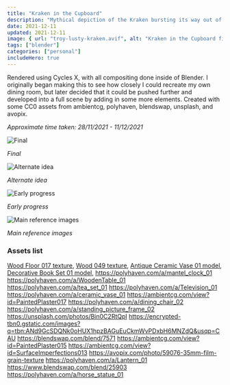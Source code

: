 ```yaml
---
title: "Kraken in the Cupboard"
description: "Mythical depiction of the Kraken bursting its way out of a bookcase cupboard."
date: 2021-12-11
updated: 2021-12-11
image: { url: "troy-lusty-kraken.avif", alt: "Kraken in the Cupboard final" }
tags: ["blender"]
categories: ["personal"]
includeHero: true
---
```


Rendered using Cycles X, with all compositing done inside of Blender.
I originally began making this to see how closely I could recreate my own dining room, but later decided that it could be pushed further and developed into a full scene by adding in some more elements. Created with some CC0 assets from ambientcg, polyhaven, blendswap, unsplash, and avopix.

_Approximate time taken: 28/11/2021 - 11/12/2021_

![Final](troy-lusty-kraken.avif)

_Final_

![Alternate idea](troy-lusty-kraken-alternate.avif)

_Alternate idea_

![Early progress](troy-lusty-kraken-early.avif)

_Early progress_

![Main reference images](troy-lusty-kraken-reference.avif)

_Main reference images_

### Assets list

[Wood Floor 017 texture](https://ambientcg.com/view?id=WoodFloor017), [Wood 049 texture](https://ambientcg.com/view?id=Wood049), [Antique Ceramic Vase 01 model](https://polyhaven.com/a/antique_ceramic_vase_01), [Decorative Book Set 01 model](https://polyhaven.com/a/decorative_book_set_01), https://polyhaven.com/a/mantel_clock_01
https://polyhaven.com/a/WoodenTable_01
https://polyhaven.com/a/tea_set_01
https://polyhaven.com/a/Television_01
https://polyhaven.com/a/ceramic_vase_01
https://ambientcg.com/view?id=PaintedPlaster017
https://polyhaven.com/a/dining_chair_02
https://polyhaven.com/a/standing_picture_frame_02
https://unsplash.com/photos/Bin0C2RtQpI
https://encrypted-tbn0.gstatic.com/images?q=tbn:ANd9GcSDQNk0oHUX1hpzBAGuEuCkmWvPDxbH6MNZdQ&usqp=CAU
https://blendswap.com/blend/7571
https://ambientcg.com/view?id=PaintedPlaster015
https://ambientcg.com/view?id=SurfaceImperfections013
https://avopix.com/photo/59076-35mm-film-grain-texture
https://polyhaven.com/a/Lantern_01
https://www.blendswap.com/blend/25903
https://polyhaven.com/a/horse_statue_01
